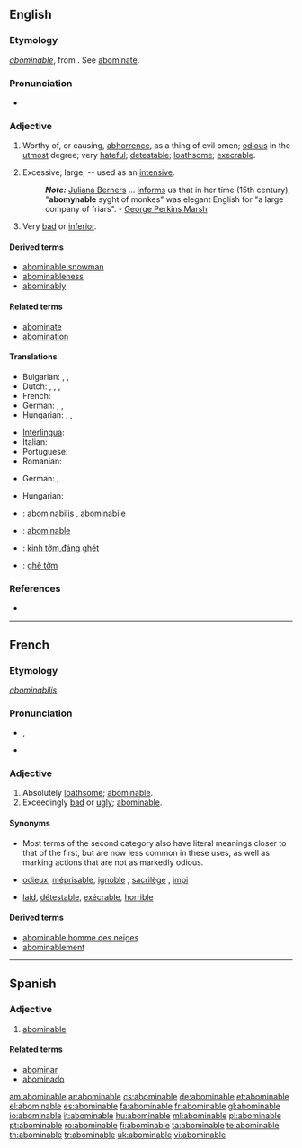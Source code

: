 ==English==

===Etymology===
{{etyl|fr}} ''[[abominable#French|abominable]]'', from {{etyl|la}} {{term|abominabilis|abōminābilis|lang=la}}. See [[abominate]].

===Pronunciation===
* {{audio|en-us-abominable.ogg|Audio (US)}}

===Adjective===
{{en-adj}}

# Worthy of, or causing, [[abhorrence]], as a thing of evil omen; [[odious]] in the [[utmost]] degree; very [[hateful]]; [[detestable]]; [[loathsome]]; [[execrable]].
# {{obsolete}} Excessive; large; -- used as an [[intensive]].
#: '''''Note:''''' [[w:Juliana Berners|Juliana Berners]] ... [[informs]] us that in her time (15th century), "'''abomynable''' syght of monkes" was elegant English for "a large company of friars". - [[w:George Perkins Marsh|George Perkins Marsh]]
# Very [[bad]] or [[inferior]].

====Derived terms====
* [[abominable snowman]]
* [[abominableness]]
* [[abominably]]

====Related terms====
* [[abominate]]
* [[abomination]]

====Translations====
{{trans-top|hateful; detestable; loathsome}}
* Bulgarian: {{t+|bg|отвратителен|sc=Cyrl}}, {{t+|bg|противен|sc=Cyrl}}, {{t+|bg|ненавистен|sc=Cyrl}}
* Dutch: {{t+|nl|abominabel}}, {{t|nl|afstotelijk}}, {{t+|nl|verschrikkelijk}}, {{t+|nl|afschuwelijk}}
* French: {{t+|fr|abominable}}
* German: {{t+|de|verabscheuungswürdig}}, {{t+|de|verhasst}}, {{t+|de|abscheulich}}
* Hungarian: {{t|hu|utálatos}}, {{t+|hu|undorító}}, {{t-|hu|gyűlöletes}}
{{trans-mid}}
* [[Interlingua]]: {{t|ia|abominabile|xs=Interlingua}}
* Italian: {{t|it|abominabile}}
* Portuguese: {{t+|pt|abominável}}
* Romanian: {{t+|ro|abominabil}}
{{trans-bottom}}

{{trans-top|(obsolete) excessive; large}}
* German: {{t+|de|riesig}}, {{t+|de|monströs}}
{{trans-mid}}
{{trans-bottom}}

{{trans-top|very bad or inferior}}
* Hungarian: {{t|hu|förtelmes}}
{{trans-mid}}
{{trans-bottom}}

{{checktrans-top}}
* {{ttbc|Latin}}: [[abominabilis]] {{m|f}}, [[abominabile]] {{n}}
* {{ttbc|Spanish}}: [[abominable]]
{{trans-mid}}
* {{ttbc|Vietnamese}}: [[kinh tởm]],[[đáng ghét]]
* {{ttbc|Vietnamese}}: [[ghê tởm]]
{{trans-bottom}}

===References===
* {{R:Webster 1913|abominable}}

----

==French==

===Etymology===
{{etyl|la|fr}} ''[[abominabilis]]''.

===Pronunciation===
* {{IPA|/a.bɔ.mi.nabl/|lang=fr}}, {{SAMPA|/abOminabl@/|lang=fr}}
*: {{audio|Fr-abominable.ogg|Audio (France, Paris)}}
* {{homophones|abominables|lang=fr}}

===Adjective===
{{fr-adj-mf}}

# Absolutely [[loathsome]]; [[#English|abominable]].
# Exceedingly [[bad]] or [[ugly]]; [[#English|abominable]].

====Synonyms====
*Most terms of the second category also have literal meanings closer to that of the first, but are now less common in these uses, as well as marking actions that are not as markedly odious.
*{{sense|loathsome}} [[odieux]], [[méprisable]], [[ignoble]] , [[sacrilège]] {{qualifier|religious}}, [[impi]] {{qualifier|religious}}
*{{sense|exceedingly bad or ugly}} [[laid]], [[détestable]], [[exécrable]], [[horrible]]

====Derived terms====
* [[abominable homme des neiges]]
* [[abominablement]]

----

==Spanish==

===Adjective===
{{es-adj}}

# [[#English|abominable]]

====Related terms====
*[[abominar]]
*[[abominado]]

[[am:abominable]]
[[ar:abominable]]
[[cs:abominable]]
[[de:abominable]]
[[et:abominable]]
[[el:abominable]]
[[es:abominable]]
[[fa:abominable]]
[[fr:abominable]]
[[gl:abominable]]
[[io:abominable]]
[[it:abominable]]
[[hu:abominable]]
[[ml:abominable]]
[[pl:abominable]]
[[pt:abominable]]
[[ro:abominable]]
[[fi:abominable]]
[[ta:abominable]]
[[te:abominable]]
[[th:abominable]]
[[tr:abominable]]
[[uk:abominable]]
[[vi:abominable]]
